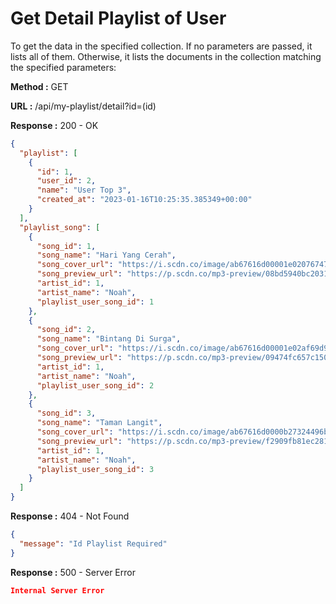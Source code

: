 
# Get Detail Playlist of User

To get the data in the specified collection. If no parameters are passed, it lists all of them.
Otherwise, it lists the documents in the collection matching the specified parameters:

**Method :** <Badge variant="success">GET</Badge>

**URL :** <Badge variant="dark">/api/my-playlist/detail?id=(id)</Badge>

**Response :** <BadgeOutline variant="success">200 - OK</BadgeOutline>

```json
{
  "playlist": [
    {
      "id": 1,
      "user_id": 2,
      "name": "User Top 3",
      "created_at": "2023-01-16T10:25:35.385349+00:00"
    }
  ],
  "playlist_song": [
    {
      "song_id": 1,
      "song_name": "Hari Yang Cerah",
      "song_cover_url": "https://i.scdn.co/image/ab67616d00001e02076747ead143aa3cd8c1d2f0",
      "song_preview_url": "https://p.scdn.co/mp3-preview/08bd5940bc2031c8c93306cccb32d5b9756fdc53",
      "artist_id": 1,
      "artist_name": "Noah",
      "playlist_user_song_id": 1
    },
    {
      "song_id": 2,
      "song_name": "Bintang Di Surga",
      "song_cover_url": "https://i.scdn.co/image/ab67616d00001e02af69d9e82cc973f608481610",
      "song_preview_url": "https://p.scdn.co/mp3-preview/09474fc657c15038cb699afa4a52b4fac9383d62",
      "artist_id": 1,
      "artist_name": "Noah",
      "playlist_user_song_id": 2
    },
    {
      "song_id": 3,
      "song_name": "Taman Langit",
      "song_cover_url": "https://i.scdn.co/image/ab67616d0000b27324496b7707e9304c4ad76c5a",
      "song_preview_url": "https://p.scdn.co/mp3-preview/f2909fb81ec28143e1dbf032a0e8a4fa5d5d1837",
      "artist_id": 1,
      "artist_name": "Noah",
      "playlist_user_song_id": 3
    }
  ]
}
```

**Response :** <BadgeOutline variant="warning">404 - Not Found</BadgeOutline>

```json
{
  "message": "Id Playlist Required"
}
```

**Response :** <BadgeOutline variant="danger">500 - Server Error</BadgeOutline>

```json
Internal Server Error
```
